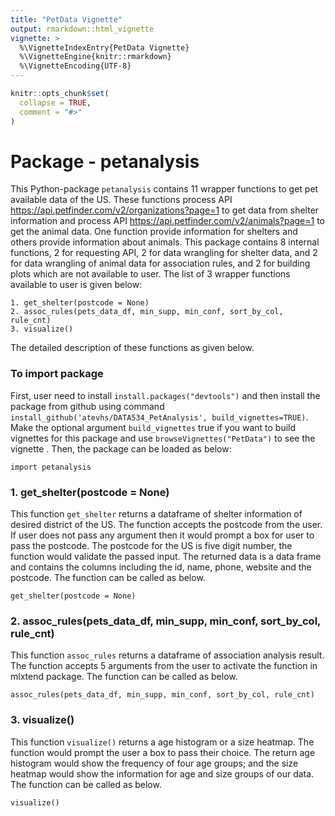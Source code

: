 ```yaml
---
title: "PetData Vignette"
output: rmarkdown::html_vignette
vignette: >
  %\VignetteIndexEntry{PetData Vignette}
  %\VignetteEngine{knitr::rmarkdown}
  %\VignetteEncoding{UTF-8}
---
```


```r
knitr::opts_chunk$set(
  collapse = TRUE,
  comment = "#>"
)
```

# Package - petanalysis

This Python-package `petanalysis` contains 11 wrapper functions to get pet available data of the US. These functions process API [https://api.petfinder.com/v2/organizations?page=1](https://api.petfinder.com/v2/organizations?page=1e) to get data from shelter information and process API [https://api.petfinder.com/v2/animals?page=1](https://api.petfinder.com/v2/animals?page=1) to get the animal data. One function provide information for shelters and others provide information about animals. This package contains 8 internal functions, 2 for requesting API, 2 for data wrangling for shelter data, and 2 for data wrangling of animal data for association rules, and 2 for building plots which are not available to user. The list of 3 wrapper functions available to user is given below:


```
1. get_shelter(postcode = None)
2. assoc_rules(pets_data_df, min_supp, min_conf, sort_by_col, rule_cnt)
3. visualize()
``` 

The detailed description of these functions as given below.

### To import package

First, user need to install `install.packages("devtools")` and then install the package from github using command `install_github('atevhs/DATA534_PetAnalysis', build_vignettes=TRUE)`. Make the optional argument `build_vignettes` true if you want to build vignettes for this package and use `browseVignettes("PetData")` to see the vignette . Then, the package can be loaded as below:

```
import petanalysis

```


### 1. get_shelter(postcode = None)

This function `get_shelter` returns a dataframe of shelter information of desired district of the US. The function accepts the postcode from the user. If user does not pass any argument then it would prompt a box for user to pass the postcode. The postcode for the US is five digit number, the function would validate the passed input. The returned data is a data frame and contains the columns including the id, name, phone, website and the postcode. The function can be called as below. 


```
get_shelter(postcode = None)

```


### 2. assoc_rules(pets_data_df, min_supp, min_conf, sort_by_col, rule_cnt)

This function `assoc_rules` returns a dataframe of association analysis result. The function accepts 5 arguments from the user to activate the function in mlxtend package. The function can be called as below. 


```
assoc_rules(pets_data_df, min_supp, min_conf, sort_by_col, rule_cnt)

```


### 3. visualize()

This function `visualize()` returns a age histogram  or a size heatmap. The function would prompt the user a box to pass their choice. The return age histogram would show the frequency of four age groups; and the size heatmap would show the information for age and size groups of our data. The function can be called as below. 

```
visualize()

```












